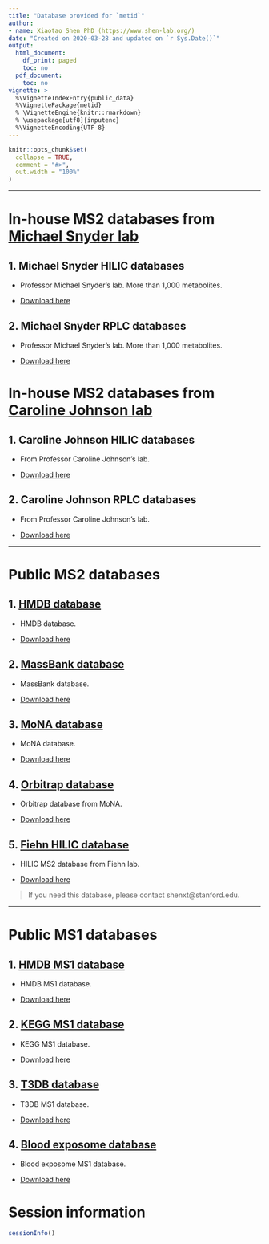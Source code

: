 ```yaml
---
title: "Database provided for `metid`"
author:
- name: Xiaotao Shen PhD (https://www.shen-lab.org/)
date: "Created on 2020-03-28 and updated on `r Sys.Date()`"
output:
  html_document:
    df_print: paged
    toc: no
  pdf_document:
    toc: no
vignette: >
  %\VignetteIndexEntry{public_data}
  %\VignettePackage{metid}
  % \VignetteEngine{knitr::rmarkdown}
  % \usepackage[utf8]{inputenc}
  %\VignetteEncoding{UTF-8}
---
```


```r
knitr::opts_chunk$set(
  collapse = TRUE,
  comment = "#>",
  out.width = "100%"
)
```

***

# **In-house MS2 databases from [Michael Snyder lab](http://med.stanford.edu/snyderlab.html)**

## 1. Michael Snyder HILIC databases

* <i class="fa fa-info"></i> Professor Michael Snyder's lab. More than 1,000 metabolites.

* <i class="fa fa-download"></i> [Download here](https://www.shen-lab.org/ms2_data/mpsnyder_hilic_ms2.rda)


## 2. Michael Snyder RPLC databases

* <i class="fa fa-info"></i> Professor Michael Snyder's lab. More than 1,000 metabolites.

* <i class="fa fa-download"></i> [Download here](https://www.shen-lab.org/ms2_data/mpsnyder_rplc_ms2.rda)


# **In-house MS2 databases from [Caroline Johnson lab](https://medicine.yale.edu/lab/cjohnson/)**

## 1. Caroline Johnson HILIC databases

* <i class="fa fa-info"></i> From Professor Caroline Johnson's lab.

* <i class="fa fa-download"></i> [Download here](https://www.shen-lab.org/ms2_data/HILIC.database)


## 2. Caroline Johnson RPLC databases

* <i class="fa fa-info"></i> From Professor Caroline Johnson's lab. 

* <i class="fa fa-download"></i> [Download here](https://www.shen-lab.org/ms2_data/RPLC.database)


***

# **Public MS2 databases**

## 1. [HMDB database](https://hmdb.ca/downloads)

* <i class="fa fa-info"></i> HMDB database.

* <i class="fa fa-download"></i> [Download here](https://www.shen-lab.org/ms2_data/hmdb_ms2.rda)

## 2. [MassBank database](https://massbank.eu/MassBank/)

* <i class="fa fa-info"></i> MassBank database.

* <i class="fa fa-download"></i> [Download here](https://www.shen-lab.org/ms2_data/massbank_ms2.rda)

## 3. [MoNA database](https://mona.fiehnlab.ucdavis.edu/)

* <i class="fa fa-info"></i> MoNA database.

* <i class="fa fa-download"></i> [Download here](https://www.shen-lab.org/ms2_data/mona_ms2.rda)

## 4. [Orbitrap database](https://mona.fiehnlab.ucdavis.edu/)

* <i class="fa fa-info"></i> Orbitrap database from MoNA.

* <i class="fa fa-download"></i> [Download here](https://www.shen-lab.org/ms2_data/orbitrap_database0.0.3.rda)

## 5. [Fiehn HILIC database](https://fiehnlab.ucdavis.edu/staff/kind/publications)

* <i class="fa fa-info"></i> HILIC MS2 database from Fiehn lab.

* <i class="fa fa-download"></i> [Download here](https://www.shen-lab.org/ms2_data/fiehn_hilic_database0.0.3.rda)

<!-- ### 6. Exposome database -->

<!-- * <i class="fa fa-info"></i> Some chemical exposome database -->

<!-- * <i class="fa fa-download"></i> [Download here](https://www.shen-lab.org/ms2_data/exposureDatabase) -->

> If you need this database, please contact shenxt@stanford.edu.

***

# **Public MS1 databases**

## 1. [HMDB MS1 database](https://hmdb.ca/downloads)

* <i class="fa fa-info"></i> HMDB MS1 database.

* <i class="fa fa-download"></i> [Download here](https://www.shen-lab.org/ms2_data/hmdb_ms1.rda)


## 2. [KEGG MS1 database](https://www.genome.jp/kegg/compound/)

* <i class="fa fa-info"></i> KEGG MS1 database.

* <i class="fa fa-download"></i> [Download here](https://www.shen-lab.org/ms2_data/kegg_ms1.rda)


<!-- ### 4. [Foodb database](https://foodb.ca/downloads) -->

<!-- * <i class="fa fa-info"></i> Foodb MS1 database. -->

<!-- * <i class="fa fa-download"></i> [Download here](https://www.shen-lab.org/ms2_data/hmdbMS1Database0.0.1) -->

## 3. [T3DB database](http://www.t3db.ca/downloads)

* <i class="fa fa-info"></i> T3DB MS1 database.

* <i class="fa fa-download"></i> [Download here](https://www.shen-lab.org/ms2_data/t3db_ms1.rda)

## 4. [Blood exposome database](https://bloodexposome.org/#/download)

* <i class="fa fa-info"></i> Blood exposome MS1 database.

* <i class="fa fa-download"></i> [Download here](https://www.shen-lab.org/ms2_data/bloodexposome_ms1.rda)


# **Session information**

```r
sessionInfo()
```









